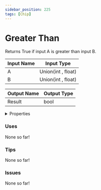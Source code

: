```yaml
---
sidebar_position: 225
tags: [Chip]
---
```


# Greater Than

Returns True if input A is greater than input B.




<EsbSvg />

| Input Name | Input Type |
|-----------|-----------|
| A | Union(int , float) |
| B | Union(int , float) |

| Output Name | Output Type |
|-----------|-----------|
| Result | bool |


<details>
  <summary>Properties</summary>
  <div>
    <div>
    <table>
      <thead>
        <tr>
          <th>Is beta required?</th>
          <th>❌</th>
        </tr>
        <tr>
          <th>Is this chip a trolling risk?</th>
          <th>❌</th>
        </tr>
        <tr>
          <th>Chip UUID</th>
          <th>65aa2570-98b8-413b-a9a9-2eae9f562871</th>
        </tr>
      </thead>
    </table>
    </div>
  </div>
</details>

### Uses

None so far!

### Tips

None so far!

### Issues

None so far!